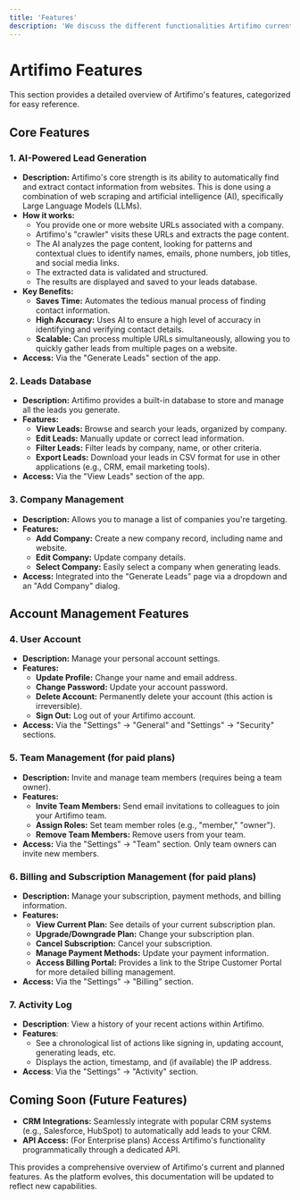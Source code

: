 ```yaml
---
title: 'Features'
description: 'We discuss the different functionalities Artifimo currently offers.'
---
```


# Artifimo Features

This section provides a detailed overview of Artifimo's features, categorized for easy reference.

## Core Features

### 1. AI-Powered Lead Generation

*   **Description:** Artifimo's core strength is its ability to automatically find and extract contact information from websites.  This is done using a combination of web scraping and artificial intelligence (AI), specifically Large Language Models (LLMs).
*   **How it works:**
    *   You provide one or more website URLs associated with a company.
    *   Artifimo's "crawler" visits these URLs and extracts the page content.
    *   The AI analyzes the page content, looking for patterns and contextual clues to identify names, emails, phone numbers, job titles, and social media links.
    *   The extracted data is validated and structured.
    *   The results are displayed and saved to your leads database.
*   **Key Benefits:**
    *   **Saves Time:** Automates the tedious manual process of finding contact information.
    *   **High Accuracy:**  Uses AI to ensure a high level of accuracy in identifying and verifying contact details.
    *   **Scalable:**  Can process multiple URLs simultaneously, allowing you to quickly gather leads from multiple pages on a website.
*   **Access:** Via the "Generate Leads" section of the app.

### 2. Leads Database

*   **Description:**  Artifimo provides a built-in database to store and manage all the leads you generate.
*   **Features:**
    *   **View Leads:**  Browse and search your leads, organized by company.
    *   **Edit Leads:** Manually update or correct lead information.
    *   **Filter Leads:**  Filter leads by company, name, or other criteria.
    *   **Export Leads:** Download your leads in CSV format for use in other applications (e.g., CRM, email marketing tools).
*   **Access:** Via the "View Leads" section of the app.

### 3. Company Management

*   **Description:**  Allows you to manage a list of companies you're targeting.
*   **Features:**
    *   **Add Company:** Create a new company record, including name and website.
    *   **Edit Company:** Update company details.
    *   **Select Company:**  Easily select a company when generating leads.
*   **Access:** Integrated into the "Generate Leads" page via a dropdown and an "Add Company" dialog.

## Account Management Features

### 4. User Account

*   **Description:**  Manage your personal account settings.
*   **Features:**
    *   **Update Profile:** Change your name and email address.
    *   **Change Password:** Update your account password.
    *   **Delete Account:** Permanently delete your account (this action is irreversible).
    *   **Sign Out:** Log out of your Artifimo account.
*   **Access:** Via the "Settings" -> "General" and "Settings" -> "Security" sections.

### 5. Team Management (for paid plans)

*   **Description:**  Invite and manage team members (requires being a team owner).
*   **Features:**
    *   **Invite Team Members:**  Send email invitations to colleagues to join your Artifimo team.
    *   **Assign Roles:** Set team member roles (e.g., "member," "owner").
    *   **Remove Team Members:** Remove users from your team.
*   **Access:** Via the "Settings" -> "Team" section.  Only team owners can invite new members.

### 6. Billing and Subscription Management (for paid plans)

*   **Description:**  Manage your subscription, payment methods, and billing information.
*   **Features:**
    *   **View Current Plan:**  See details of your current subscription plan.
    *   **Upgrade/Downgrade Plan:** Change your subscription plan.
    *   **Cancel Subscription:** Cancel your subscription.
    *   **Manage Payment Methods:** Update your payment information.
    *   **Access Billing Portal:**  Provides a link to the Stripe Customer Portal for more detailed billing management.
*   **Access:** Via the "Settings" -> "Billing" section.

### 7. Activity Log

*   **Description**: View a history of your recent actions within Artifimo.
*   **Features**:
    * See a chronological list of actions like signing in, updating account, generating leads, etc.
    * Displays the action, timestamp, and (if available) the IP address.
*   **Access**: Via the "Settings" -> "Activity" section.

## Coming Soon (Future Features)

*   **CRM Integrations:** Seamlessly integrate with popular CRM systems (e.g., Salesforce, HubSpot) to automatically add leads to your CRM.
*   **API Access:** (For Enterprise plans) Access Artifimo's functionality programmatically through a dedicated API.

This provides a comprehensive overview of Artifimo's current and planned features. As the platform evolves, this documentation will be updated to reflect new capabilities.